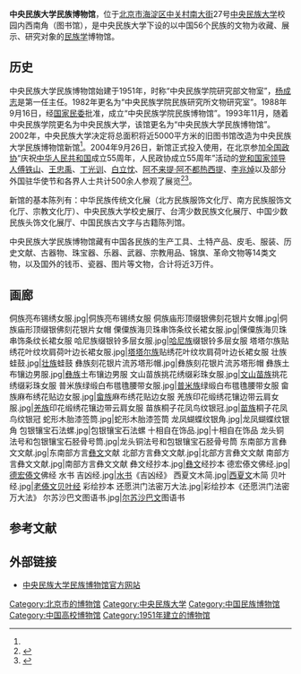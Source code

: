 {{Infobox Museum
|name          = 中央民族大学民族博物馆
|image         = 民大民族博物馆.jpg
|imagesize     = 250px
|caption       =
|map_type      =
|map_caption   = 
|latitude      =
|longitude     =
|established   = 1951年
|dissolved     =
|location      = {{CHN}}[[北京市|北京市]][[海淀区|海淀区]][[中关村南大街|中关村南大街]]27号
|type          = 人类学博物馆
|visitors      = 
|director      = 
|curator       = 
|publictransit = 
|website       = http://bwg.muc.edu.cn{{dead link|date=2017年11月 |bot=InternetArchiveBot |fix-attempted=yes }}
}}

'''中央民族大学民族博物馆'''，位于[[北京市|北京市]][[海淀区|海淀区]][[中关村南大街|中关村南大街]]27号[[中央民族大学|中央民族大学]]校园内西南角（图书馆），是中央民族大学下设的以中国56个民族的文物为收藏、展示、研究对象的[[民族学|民族学]]博物馆。

==历史==
中央民族大学民族博物馆始建于1951年，时称“中央民族学院研究部文物室”，[[杨成志|杨成志]]是第一任主任。1982年更名为“中央民族学院民族研究所文物研究室”。1988年9月16日，经[[国家民委|国家民委]]批准，成立“中央民族学院民族博物馆”。1993年11月，随着中央民族学院更名为中央民族大学，该馆更名为“中央民族大学民族博物馆”。2002年，中央民族大学决定将总面积将近5000平方米的旧图书馆改造为中央民族大学民族博物馆新馆<ref name=hd/>。2004年9月26日，新馆正式投入使用，在北京参加[[全国政协|全国政协]]“庆祝[[中华人民共和国|中华人民共和国]]成立55周年，人民政协成立55周年”活动的[[党和国家领导人|党和国家领导人]][[傅铁山|傅铁山]]、[[王忠禹|王忠禹]]、[[丁光训|丁光训]]、[[白立忱|白立忱]]、[[阿不来提·阿不都热西提|阿不来提·阿不都热西提]]、[[李兆焯|李兆焯]]以及部分外国驻华使节和各界人士共计500余人参观了展览<ref name=hd>{{Cite web  |url =http://www.visithaidian.com/2013/1209/28921.html  |title =56个民族56支花——中央民族大学民族博物馆  |author =  |date =2013-12-09  |publisher =海淀旅游网  |language =  |accessdate =  |quote =  |archive-url =https://web.archive.org/web/20170410143556/http://www.visithaidian.com/2013/1209/28921.html  |archive-date =2017-04-10  |dead-url =yes  }}</ref><ref>{{Cite web|url =http://bwg.muc.edu.cn/dsjshow.aspx?id=100|title =新馆正式开馆，迎来党和国家领导人、外国使节和各界人士参观|author =|date =2004-09-26|publisher =中央民族大学民族博物馆|language =|accessdate =|quote =|archive-date =2017-02-02|archive-url =https://web.archive.org/web/20170202075928/http://bwg.muc.edu.cn/dsjshow.aspx?id=100|dead-url =yes}}</ref>。

新馆的基本陈列有：中华民族传统文化展（北方民族服饰文化厅、南方民族服饰文化厅、宗教文化厅）、中央民族大学校史展厅、台湾少数民族文化展厅、中国少数民族头饰文化展厅、中国民族古文字与古籍陈列馆。

中央民族大学民族博物馆藏有中国各民族的生产工具、土特产品、皮毛、服装、历史文献、古器物、珠宝器、乐器、武器、宗教用品、锦旗、革命文物等14类文物，以及国外的钱币、瓷器、图片等文物，合计将近3万件。

==画廊==
<gallery>
侗族亮布锡绣女服.jpg|侗族亮布锡绣女服
侗族庙形顶缀银佛刻花银片女帽.jpg|侗族庙形顶缀银佛刻花银片女帽
傈僳族海贝珠串饰条纹长裙女服.jpg|傈僳族海贝珠串饰条纹长裙女服
哈尼族缀银铃多层女服.jpg|[[哈尼族|哈尼族]]缀银铃多层女服
塔塔尔族贴绣花叶纹坎肩荷叶边长裙女服.jpg|[[塔塔尔族|塔塔尔族]]贴绣花叶纹坎肩荷叶边长裙女服
壮族蛙鼓.jpg|[[壮族|壮族]]蛙鼓
彝族刻花银片流苏塔形帽.jpg|彝族刻花银片流苏塔形帽
彝族土布镶边男服.jpg|[[彝族|彝族]]土布镶边男服
文山苗族挑花绣缀彩珠女服.jpg|[[文山|文山]][[苗族|苗族]]挑花绣缀彩珠女服
普米族绿缎白布氆氇腰带女服.jpg|[[普米族|普米族]]绿缎白布氆氇腰带女服
畲族麻布绣花贴边女服.jpg|[[畲族|畲族]]麻布绣花贴边女服
羌族印花缎绣花镶边带云肩女服.jpg|[[羌族|羌族]]印花缎绣花镶边带云肩女服
苗族桐子花凤鸟纹银冠.jpg|[[苗族|苗族]]桐子花凤鸟纹银冠
蛇形木胎漆签筒.jpg|蛇形木胎漆签筒
龙凤蝴蝶纹银角.jpg|龙凤蝴蝶纹银角
包银镶宝石法螺.jpg|包银镶宝石法螺
十相自在饰品.jpg|十相自在饰品
龙头铜法号和包银镶宝石胫骨号筒.jpg|龙头铜法号和包银镶宝石胫骨号筒
东南部方言彝文文献.jpg|东南部方言[[彝文|彝文]]文献
北部方言彝文文献.jpg|北部方言彝文文献
南部方言彝文文献.jpg|南部方言彝文文献
彝文经抄本.jpg|[[彝文|彝文]]经抄本
德宏傣文佛经.jpg|[[德宏傣文|德宏傣文]]佛经
水书 吉凶经.jpg|[[水书|水书]]《吉凶经》
西夏文木简.jpg|[[西夏文|西夏文]]木简
贝叶经.jpg|[[老傣文|老傣文]][[贝叶经|贝叶经]]
彩绘抄本 还愿洪门法密万大法.jpg|彩绘抄本《还愿洪门法密万大法》
尔苏沙巴文图语书.jpg|[[尔苏沙巴文|尔苏沙巴文]]图语书
</gallery>

==参考文献==
{{reflist}}

==外部链接==
{{commonscat|The Museum of Ethnic Cultures of Minzu University of China}}
*[http://bwg.muc.edu.cn 中央民族大学民族博物馆官方网站] {{Wayback|url=http://bwg.muc.edu.cn/ |date=20200218104244 }}

[[Category:北京市的博物馆|Category:北京市的博物馆]]
[[Category:中央民族大学|Category:中央民族大学]]
[[Category:中国民族博物馆|Category:中国民族博物馆]]
[[Category:中国高校博物馆|Category:中国高校博物馆]]
[[Category:1951年建立的博物馆|Category:1951年建立的博物馆]]